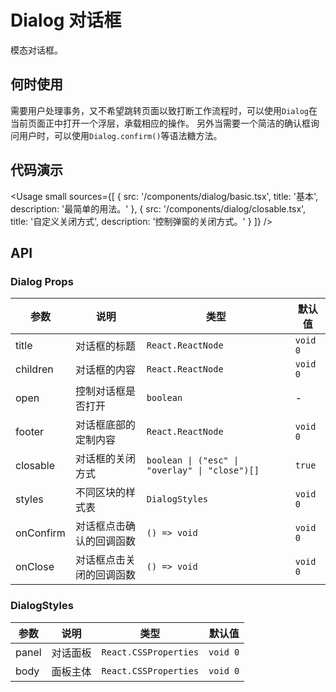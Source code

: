 
# Dialog 对话框

模态对话框。

## 何时使用

需要用户处理事务，又不希望跳转页面以致打断工作流程时，可以使用`Dialog`在当前页面正中打开一个浮层，承载相应的操作。
另外当需要一个简洁的确认框询问用户时，可以使用`Dialog.confirm()`等语法糖方法。

## 代码演示

<Usage
  small
  sources={[
    {
      src: '/components/dialog/basic.tsx',
      title: '基本',
      description: '最简单的用法。'
    },
    {
      src: '/components/dialog/closable.tsx',
      title: '自定义关闭方式',
      description: '控制弹窗的关闭方式。'
    }
  ]}
/>

## API

### Dialog Props

| 参数      | 说明                     | 类型                                           | 默认值   |
| --------- | ------------------------ | ---------------------------------------------- | -------- |
| title     | 对话框的标题             | `React.ReactNode`                              | `void 0` |
| children  | 对话框的内容             | `React.ReactNode`                              | `void 0` |
| open      | 控制对话框是否打开       | `boolean`                                      | -        |
| footer    | 对话框底部的定制内容     | `React.ReactNode`                              | `void 0` |
| closable  | 对话框的关闭方式         | `boolean \| ("esc" \| "overlay" \| "close")[]` | `true`   |
| styles    | 不同区块的样式表         | `DialogStyles`                                 | `void 0` |
| onConfirm | 对话框点击确认的回调函数 | `() => void`                                   | `void 0` |
| onClose   | 对话框点击关闭的回调函数 | `() => void`                                   | `void 0` |

### DialogStyles

| 参数  | 说明     | 类型                  | 默认值   |
| ----- | -------- | --------------------- | -------- |
| panel | 对话面板 | `React.CSSProperties` | `void 0` |
| body  | 面板主体 | `React.CSSProperties` | `void 0` |

